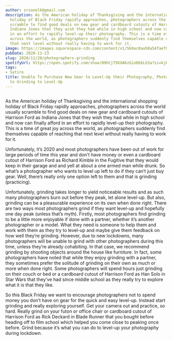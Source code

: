 ```yaml
---
author: srvanelk@gmail.com
description: As the American holiday of Thanksgiving and the international shopping
  holiday of Black Friday rapidly approaches, photographers across the world usually
  scramble to find good deals on new gear and cardboard cutouts of Harrison Ford as
  Indiana Jones that they wish they had while in high school and now can finally afford
  in an effort to rapidly level-up their photography. This is a time of great joy
  across the world, as photographers suddenly find themselves capable of reaching
  that next level without really having to work for it.
image: https://images.squarespace-cdn.com/content/v1/5b9ac0aa50a54faef024c950/1605925737580-WBT277EWDTZBKTKTK50Y/IMG_6538.jpeg?format=original
pubDate: 2020-11-23
slug: 2020/11/20/photographers-grinding
spotifyUrl: https://open.spotify.com/show/09hCjT9XXAKzGin8bkLG3a?si=kjRZvQ1JTb6Ov3HVzSSlWA
tags:
- Satire
title: Unable To Purchase New Gear to Level-Up their Photography, Photographers Turn
  to Grinding to Level-Up
---
```


<figure>
  <img src="https://images.squarespace-cdn.com/content/v1/5b9ac0aa50a54faef024c950/1605925737580-WBT277EWDTZBKTKTK50Y/IMG_6538.jpeg?format=original" alt="" />
</figure>

As the American holiday of Thanksgiving and the international shopping holiday of Black Friday rapidly approaches, photographers across the world usually scramble to find good deals on new gear and cardboard cutouts of Harrison Ford as Indiana Jones that they wish they had while in high school and now can finally afford in an effort to rapidly level-up their photography. This is a time of great joy across the world, as photographers suddenly find themselves capable of reaching that next level without really having to work for it.

Unfortunately, it’s 2020 and most photographers have been out of work for large periods of time this year and don’t have money or even a cardboard cutout of Harrison Ford as Richard Kimble in the Fugitive that they would keep in their garage and and yell at about a one armed man while drunk. So what’s a photographer who wants to level up left to do if they can’t just buy gear. Well, there’s really only one option left to them and that is grinding (practicing).

Unfortunately, grinding takes longer to yield noticeable results and as such many photographers burn out before they peak, let alone level-up. But also, grinding can be a pleasurable experience on its own when done right. There are two ways most photographers grind if they want level-up and hopefully one day peak (unless that’s myth). Firstly, most photographers find grinding to be a little more enjoyable if done with a partner, whether it’s another photographer or a model. What they need is someone to help them and work with them as they try to level-up and maybe give them feedback on how well they’re grinding. However, due to new lockdowns, many photographers will be unable to grind with other photographers during this time, unless they’re already cohabiting. In that case, we recommend grinding by shooting objects around the house like furniture. In fact, some photographers have noted that while they enjoy grinding with a partner, they sometimes prefer the solitude of grinding on their own as much or more when done right. Some photographers will spend hours just grinding on their couch or bed or a cardboard cutout of Harrison Ford as Han Solo in Star Wars that they’ve had since middle school as they really try to explore what it is that they like.

So this Black Friday we want to encourage photographers not to spend money you don’t have on gear for the quick and easy level-up. Instead start grinding and really exploring yourself. Get your camera out and practice, so hard. Really grind on your futon or office chair or cardboard cutout of Harrison Ford as Rick Deckard in Blade Runner that you bought before heading off to film school which helped you come close to peaking once before. Grind because it’s what you can do to level-up your photography during lockdown.

<figure>
  <img src="https://images.squarespace-cdn.com/content/v1/5b9ac0aa50a54faef024c950/1606117187764-BKNZZVP8TKXW7X17480O/Han-Grind.jpg?format=original" alt="" />
</figure>